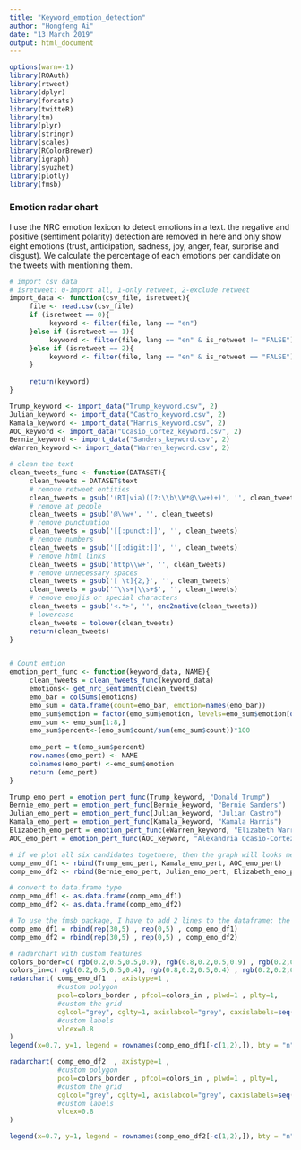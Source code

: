 ```yaml
---
title: "Keyword_emotion_detection"
author: "Hongfeng Ai"
date: "13 March 2019"
output: html_document
---
```


```r
options(warn=-1)
library(ROAuth)
library(rtweet)
library(dplyr) 
library(forcats)
library(twitteR)
library(tm)
library(plyr)
library(stringr)
library(scales)
library(RColorBrewer)
library(igraph)
library(syuzhet)
library(plotly)
library(fmsb)
```

### Emotion radar chart
I use the NRC emotion lexicon to detect emotions in a text. the negative and positive (sentiment polarity) detection are removed in here and only show eight emotions (trust, anticipation, sadness, joy, anger, fear, surprise and disgust). We calculate the percentage of each emotions per candidate on the tweets with mentioning them.
```r
# import csv data
# isretweet: 0-import all, 1-only retweet, 2-exclude retweet
import_data <- function(csv_file, isretweet){
     file <- read.csv(csv_file)
     if (isretweet == 0){
          keyword <- filter(file, lang == "en")
     }else if (isretweet == 1){
          keyword <- filter(file, lang == "en" & is_retweet != "FALSE")
     }else if (isretweet == 2){
          keyword <- filter(file, lang == "en" & is_retweet == "FALSE")
     }
     
     return(keyword)
}

Trump_keyword <- import_data("Trump_keyword.csv", 2)
Julian_keyword <- import_data("Castro_keyword.csv", 2)
Kamala_keyword <- import_data("Harris_keyword.csv", 2)
AOC_keyword <- import_data("Ocasio_Cortez_keyword.csv", 2)
Bernie_keyword <- import_data("Sanders_keyword.csv", 2)
eWarren_keyword <- import_data("Warren_keyword.csv", 2)

# clean the text
clean_tweets_func <- function(DATASET){
     clean_tweets = DATASET$text
     # remove retweet entities
     clean_tweets = gsub('(RT|via)((?:\\b\\W*@\\w+)+)', '', clean_tweets)
     # remove at people
     clean_tweets = gsub('@\\w+', '', clean_tweets)
     # remove punctuation
     clean_tweets = gsub('[[:punct:]]', '', clean_tweets)
     # remove numbers
     clean_tweets = gsub('[[:digit:]]', '', clean_tweets)
     # remove html links
     clean_tweets = gsub('http\\w+', '', clean_tweets)
     # remove unnecessary spaces
     clean_tweets = gsub('[ \t]{2,}', '', clean_tweets)
     clean_tweets = gsub('^\\s+|\\s+$', '', clean_tweets)
     # remove emojis or special characters
     clean_tweets = gsub('<.*>', '', enc2native(clean_tweets))
     # lowercase
     clean_tweets = tolower(clean_tweets)
     return(clean_tweets)
}


# Count emtion
emotion_pert_func <- function(keyword_data, NAME){
     clean_tweets = clean_tweets_func(keyword_data)
     emotions<- get_nrc_sentiment(clean_tweets)
     emo_bar = colSums(emotions)
     emo_sum = data.frame(count=emo_bar, emotion=names(emo_bar))
     emo_sum$emotion = factor(emo_sum$emotion, levels=emo_sum$emotion[order(emo_sum$count, decreasing = TRUE)])
     emo_sum <- emo_sum[1:8,]
     emo_sum$percent<-(emo_sum$count/sum(emo_sum$count))*100
     
     emo_pert = t(emo_sum$percent)
     row.names(emo_pert) <- NAME
     colnames(emo_pert) <-emo_sum$emotion
     return (emo_pert)
}

Trump_emo_pert = emotion_pert_func(Trump_keyword, "Donald Trump")
Bernie_emo_pert = emotion_pert_func(Bernie_keyword, "Bernie Sanders")
Julian_emo_pert = emotion_pert_func(Julian_keyword, "Julian Castro")
Kamala_emo_pert = emotion_pert_func(Kamala_keyword, "Kamala Harris")
Elizabeth_emo_pert = emotion_pert_func(eWarren_keyword, "Elizabeth Warren")
AOC_emo_pert = emotion_pert_func(AOC_keyword, "Alexandria Ocasio-Cortez")

# if we plot all six candidates togethere, then the graph will looks messy, so we separe them into two graph and each graph only compares with 3 candidates in here 
comp_emo_df1 <- rbind(Trump_emo_pert, Kamala_emo_pert, AOC_emo_pert)
comp_emo_df2 <- rbind(Bernie_emo_pert, Julian_emo_pert, Elizabeth_emo_pert)

# convert to data.frame type
comp_emo_df1 <- as.data.frame(comp_emo_df1)
comp_emo_df2 <- as.data.frame(comp_emo_df2)

# To use the fmsb package, I have to add 2 lines to the dataframe: the max and min of each topic to show on the plot!
comp_emo_df1 = rbind(rep(30,5) , rep(0,5) , comp_emo_df1)
comp_emo_df2 = rbind(rep(30,5) , rep(0,5) , comp_emo_df2)

# radarchart with custom features
colors_border=c( rgb(0.2,0.5,0.5,0.9), rgb(0.8,0.2,0.5,0.9) , rgb(0.2,0.2,0.5,0.9) )
colors_in=c( rgb(0.2,0.5,0.5,0.4), rgb(0.8,0.2,0.5,0.4) , rgb(0.2,0.2,0.5,0.4) )
radarchart( comp_emo_df1  , axistype=1 , 
            #custom polygon
            pcol=colors_border , pfcol=colors_in , plwd=1 , plty=1,
            #custom the grid
            cglcol="grey", cglty=1, axislabcol="grey", caxislabels=seq(0,20,5), cglwd=0.8,
            #custom labels
            vlcex=0.8 
)
legend(x=0.7, y=1, legend = rownames(comp_emo_df1[-c(1,2),]), bty = "n", pch=20 , col=colors_in , text.col = "grey", cex=1.2, pt.cex=3)

radarchart( comp_emo_df2  , axistype=1 , 
            #custom polygon
            pcol=colors_border , pfcol=colors_in , plwd=1 , plty=1,
            #custom the grid
            cglcol="grey", cglty=1, axislabcol="grey", caxislabels=seq(0,20,5), cglwd=0.8,
            #custom labels
            vlcex=0.8 
)

legend(x=0.7, y=1, legend = rownames(comp_emo_df2[-c(1,2),]), bty = "n", pch=20 , col=colors_in , text.col = "grey", cex=1.2, pt.cex=3)

```